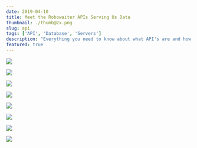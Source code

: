 ```yaml
---
date: 2019-04-10
title: Meet the Robowaiter APIs Serving Us Data
thumbnail: ./thumb@2x.png
slug: api
tags: ['API', 'Database', 'Servers']
description: "Everything you need to know about what API's are and how they work"
featured: true
---
```



<ApiSvg />

![](./API_0.png)

![](./API_1.png)

![](./API_2.png)

![](./API_3.png)

![](./API_4.png)

![](./API_5.png)

![](./API_6.png)

![](./API_7.png)